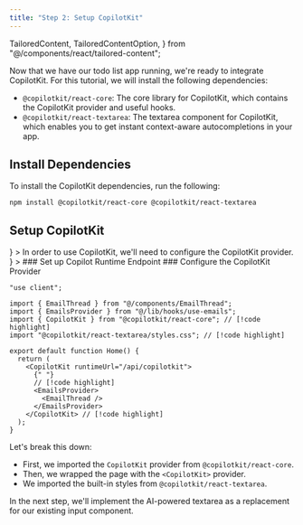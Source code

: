 ```yaml
---
title: "Step 2: Setup CopilotKit"
---
```


  TailoredContent,
  TailoredContentOption,
} from "@/components/react/tailored-content";

Now that we have our todo list app running, we're ready to integrate CopilotKit. For this tutorial, we will install the following dependencies:

- `@copilotkit/react-core`: The core library for CopilotKit, which contains the CopilotKit provider and useful hooks.
- `@copilotkit/react-textarea`: The textarea component for CopilotKit, which enables you to get instant context-aware autocompletions in your app.

## Install Dependencies

To install the CopilotKit dependencies, run the following:

```package-install
npm install @copilotkit/react-core @copilotkit/react-textarea
```

## Setup CopilotKit

<TailoredContent id="hosting">
<TailoredContentOption
  id="copilot-cloud"
  title="Copilot Platform (Recommended)"
  description="Use our hosted backend endpoint to get started quickly (OpenAI only)."
  icon={<FaCloud />}
>
In order to use CopilotKit, we'll need to configure the CopilotKit provider.

<CopilotCloudConfigureCopilotKitProvider components={props.components} />
</TailoredContentOption>
<TailoredContentOption
  id="self-hosted"
  title="Self-hosting"
  description="Learn to host CopilotKit's runtime yourself with your own backend."
  icon={<FaServer />}
>
<Steps>
<Step>
### Set up Copilot Runtime Endpoint
<SelfHostingCopilotRuntimeCreateEndpoint components={props.components} />
</Step>
<Step>
### Configure the CopilotKit Provider

```tsx title="app/page.tsx" showLineNumbers {5,10,14}
"use client";

import { EmailThread } from "@/components/EmailThread";
import { EmailsProvider } from "@/lib/hooks/use-emails";
import { CopilotKit } from "@copilotkit/react-core"; // [!code highlight]
import "@copilotkit/react-textarea/styles.css"; // [!code highlight]

export default function Home() {
  return (
    <CopilotKit runtimeUrl="/api/copilotkit">
      {" "}
      // [!code highlight]
      <EmailsProvider>
        <EmailThread />
      </EmailsProvider>
    </CopilotKit> // [!code highlight]
  );
}
```

</Step>
</Steps>
</TailoredContentOption>
</TailoredContent>

Let's break this down:

- First, we imported the `CopilotKit` provider from `@copilotkit/react-core`.
- Then, we wrapped the page with the `<CopilotKit>` provider.
- We imported the built-in styles from `@copilotkit/react-textarea`.

In the next step, we'll implement the AI-powered textarea as a replacement for our existing input component.
